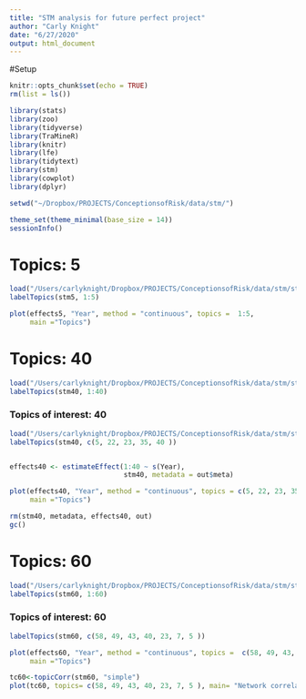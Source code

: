 ```yaml
---
title: "STM analysis for future perfect project"
author: "Carly Knight"
date: "6/27/2020"
output: html_document
---
```


#Setup 
```r
knitr::opts_chunk$set(echo = TRUE)
rm(list = ls())

library(stats)
library(zoo)
library(tidyverse)
library(TraMineR)
library(knitr)
library(lfe)
library(tidytext)
library(stm)
library(cowplot)
library(dplyr)

setwd("~/Dropbox/PROJECTS/ConceptionsofRisk/data/stm/")

theme_set(theme_minimal(base_size = 14))
sessionInfo()
```

# Topics: 5
```r
load("/Users/carlyknight/Dropbox/PROJECTS/ConceptionsofRisk/data/stm/stm5_futurepara.RData")
labelTopics(stm5, 1:5)

plot(effects5, "Year", method = "continuous", topics =  1:5,
     main ="Topics")
```


# Topics: 40
```r
load("/Users/carlyknight/Dropbox/PROJECTS/ConceptionsofRisk/data/stm/stm40_futurepara.RData")
labelTopics(stm40, 1:40)
```

### Topics of interest: 40
```r
load("/Users/carlyknight/Dropbox/PROJECTS/ConceptionsofRisk/data/stm/stm40_futurepara.RData")
labelTopics(stm40, c(5, 22, 23, 35, 40 ))


effects40 <- estimateEffect(1:40 ~ s(Year),
                            stm40, metadata = out$meta)

plot(effects40, "Year", method = "continuous", topics = c(5, 22, 23, 35, 40),
     main ="Topics")

rm(stm40, metadata, effects40, out)
gc()
```

# Topics: 60
```r
load("/Users/carlyknight/Dropbox/PROJECTS/ConceptionsofRisk/data/stm/stm60_futurepara.RData")
labelTopics(stm60, 1:60)
```

### Topics of interest: 60
```r
labelTopics(stm60, c(58, 49, 43, 40, 23, 7, 5 ))

plot(effects60, "Year", method = "continuous", topics =  c(58, 49, 43, 40, 23, 7, 5 ),
     main ="Topics")

tc60<-topicCorr(stm60, "simple")
plot(tc60, topics= c(58, 49, 43, 40, 23, 7, 5 ), main= "Network correlations among selected in 60 topics")
```
